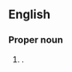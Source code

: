 ==English==
{{wikipedia}}

===Proper noun===
{{en-proper noun|head=[[north|North]] [[Sulawesi]]}}

# {{place|en|province|c/Indonesia}}.